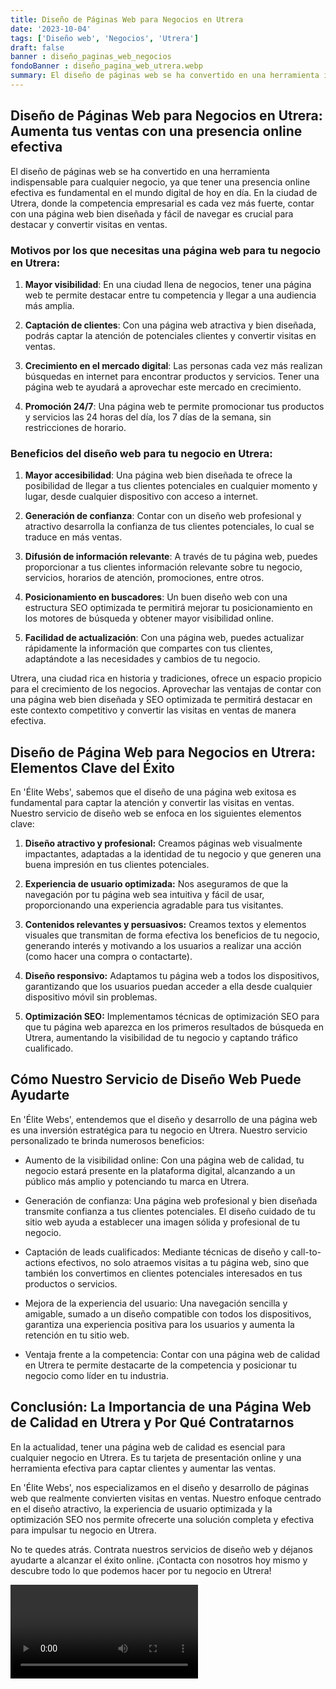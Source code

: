 ```yaml
---
title: Diseño de Páginas Web para Negocios en Utrera
date: '2023-10-04'
tags: ['Diseño web', 'Negocios', 'Utrera']
draft: false
banner : diseño_paginas_web_negocios
fondoBanner : diseño_pagina_web_utrera.webp
summary: El diseño de páginas web se ha convertido en una herramienta indispensable para cualquier negocio, ya que tener una presencia online efectiva es fundamental en el mundo digital de hoy en día. En la ciudad de Utrera, donde la competencia empresarial es cada vez más fuerte, contar con una página web bien diseñada y fácil de navegar es crucial para destacar y convertir visitas en ventas.
---
```


## Diseño de Páginas Web para Negocios en Utrera: Aumenta tus ventas con una presencia online efectiva

El diseño de páginas web se ha convertido en una herramienta indispensable para cualquier negocio, ya que tener una presencia online efectiva es fundamental en el mundo digital de hoy en día. En la ciudad de Utrera, donde la competencia empresarial es cada vez más fuerte, contar con una página web bien diseñada y fácil de navegar es crucial para destacar y convertir visitas en ventas.

### Motivos por los que necesitas una página web para tu negocio en Utrera:

1. **Mayor visibilidad**: En una ciudad llena de negocios, tener una página web te permite destacar entre tu competencia y llegar a una audiencia más amplia.

2. **Captación de clientes**: Con una página web atractiva y bien diseñada, podrás captar la atención de potenciales clientes y convertir visitas en ventas.

3. **Crecimiento en el mercado digital**: Las personas cada vez más realizan búsquedas en internet para encontrar productos y servicios. Tener una página web te ayudará a aprovechar este mercado en crecimiento.

4. **Promoción 24/7**: Una página web te permite promocionar tus productos y servicios las 24 horas del día, los 7 días de la semana, sin restricciones de horario.

### Beneficios del diseño web para tu negocio en Utrera:

1. **Mayor accesibilidad**: Una página web bien diseñada te ofrece la posibilidad de llegar a tus clientes potenciales en cualquier momento y lugar, desde cualquier dispositivo con acceso a internet.

2. **Generación de confianza**: Contar con un diseño web profesional y atractivo desarrolla la confianza de tus clientes potenciales, lo cual se traduce en más ventas.

3. **Difusión de información relevante**: A través de tu página web, puedes proporcionar a tus clientes información relevante sobre tu negocio, servicios, horarios de atención, promociones, entre otros.

4. **Posicionamiento en buscadores**: Un buen diseño web con una estructura SEO optimizada te permitirá mejorar tu posicionamiento en los motores de búsqueda y obtener mayor visibilidad online.

5. **Facilidad de actualización**: Con una página web, puedes actualizar rápidamente la información que compartes con tus clientes, adaptándote a las necesidades y cambios de tu negocio.

Utrera, una ciudad rica en historia y tradiciones, ofrece un espacio propicio para el crecimiento de los negocios. Aprovechar las ventajas de contar con una página web bien diseñada y SEO optimizada te permitirá destacar en este contexto competitivo y convertir las visitas en ventas de manera efectiva.


<GifSeo />

<Cta />

## **Diseño de Página Web para Negocios en Utrera: Elementos Clave del Éxito**
En 'Élite Webs', sabemos que el diseño de una página web exitosa es fundamental para captar la atención y convertir las visitas en ventas. Nuestro servicio de diseño web se enfoca en los siguientes elementos clave:

1. **Diseño atractivo y profesional:** Creamos páginas web visualmente impactantes, adaptadas a la identidad de tu negocio y que generen una buena impresión en tus clientes potenciales.

2. **Experiencia de usuario optimizada:** Nos aseguramos de que la navegación por tu página web sea intuitiva y fácil de usar, proporcionando una experiencia agradable para tus visitantes.

3. **Contenidos relevantes y persuasivos:** Creamos textos y elementos visuales que transmitan de forma efectiva los beneficios de tu negocio, generando interés y motivando a los usuarios a realizar una acción (como hacer una compra o contactarte).

4. **Diseño responsivo:** Adaptamos tu página web a todos los dispositivos, garantizando que los usuarios puedan acceder a ella desde cualquier dispositivo móvil sin problemas.

5. **Optimización SEO:** Implementamos técnicas de optimización SEO para que tu página web aparezca en los primeros resultados de búsqueda en Utrera, aumentando la visibilidad de tu negocio y captando tráfico cualificado.

## **Cómo Nuestro Servicio de Diseño Web Puede Ayudarte**

En 'Élite Webs', entendemos que el diseño y desarrollo de una página web es una inversión estratégica para tu negocio en Utrera. Nuestro servicio personalizado te brinda numerosos beneficios:

- Aumento de la visibilidad online: Con una página web de calidad, tu negocio estará presente en la plataforma digital, alcanzando a un público más amplio y potenciando tu marca en Utrera.

- Generación de confianza: Una página web profesional y bien diseñada transmite confianza a tus clientes potenciales. El diseño cuidado de tu sitio web ayuda a establecer una imagen sólida y profesional de tu negocio.

- Captación de leads cualificados: Mediante técnicas de diseño y call-to-actions efectivos, no solo atraemos visitas a tu página web, sino que también los convertimos en clientes potenciales interesados en tus productos o servicios.

- Mejora de la experiencia del usuario: Una navegación sencilla y amigable, sumado a un diseño compatible con todos los dispositivos, garantiza una experiencia positiva para los usuarios y aumenta la retención en tu sitio web.

- Ventaja frente a la competencia: Contar con una página web de calidad en Utrera te permite destacarte de la competencia y posicionar tu negocio como líder en tu industria.

## **Conclusión: La Importancia de una Página Web de Calidad en Utrera y Por Qué Contratarnos**

En la actualidad, tener una página web de calidad es esencial para cualquier negocio en Utrera. Es tu tarjeta de presentación online y una herramienta efectiva para captar clientes y aumentar las ventas.

En 'Élite Webs', nos especializamos en el diseño y desarrollo de páginas web que realmente convierten visitas en ventas. Nuestro enfoque centrado en el diseño atractivo, la experiencia de usuario optimizada y la optimización SEO nos permite ofrecerte una solución completa y efectiva para impulsar tu negocio en Utrera.

No te quedes atrás. Contrata nuestros servicios de diseño web y déjanos ayudarte a alcanzar el éxito online. ¡Contacta con nosotros hoy mismo y descubre todo lo que podemos hacer por tu negocio en Utrera!

<Video />

<CtaBot job='Negocios' city='Utrera'/>

<Gmaps query='Utrera+españa+maps' />